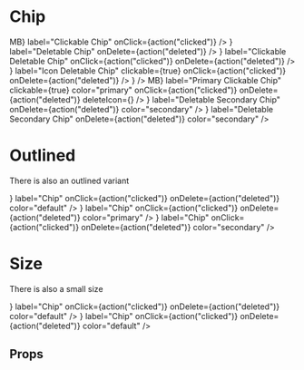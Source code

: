 
<Meta title="components|Chip" component={Chip} />

# Chip

<Preview>
  <Story name="default">
    <Chip label="Basic Chip" />
  </Story>
  <Story name="Clickable Chip">
    <Chip
      avatar={<Avatar>MB</Avatar>}
      label="Clickable Chip"
      onClick={action("clicked")}
    />
  </Story>
  <Story name="Deletable Chip">
    <Chip
      avatar={<Avatar alt="Natacha" src={image} />}
      label="Deletable Chip"
      onDelete={action("deleted")}
    />
  </Story>
  <Story name="With Icon">
    <Chip
      avatar={
        <Avatar>
          <FaceIcon />
        </Avatar>
      }
      label="Clickable Deletable Chip"
      onClick={action("clicked")}
      onDelete={action("deleted")}
    />
  </Story>
  <Story name="With Icon and Delete">
    <Chip
      icon={<FaceIcon />}
      label="Icon Deletable Chip"
      clickable={true}
      onClick={action("clicked")}
      onDelete={action("deleted")}
    />
  </Story>
  <Story name="Custom delete icon Chip">
    <Chip
      label="Custom delete icon Chip"
      onClick={action("clicked")}
      onDelete={action("deleted")}
      deleteIcon={<DoneIcon />}
    />
  </Story>
  <Story name="Clickable Link Chip">
    <Chip label="Clickable Link Chip" component="a" href="#chip" clickable />
  </Story>
  <Story name="Other">
    <Chip
      avatar={<Avatar>MB</Avatar>}
      label="Primary Clickable Chip"
      clickable={true}
      color="primary"
      onClick={action("clicked")}
      onDelete={action("deleted")}
      deleteIcon={<DoneIcon />}
    />
  </Story>
  <Story name="Deletable Primary Chip">
    <Chip
      label="Deletable Primary Chip"
      onDelete={action("deleted")}
      color="primary"
    />
  </Story>
  <Story name="Deletable Secondary Chip">
    <Chip
      avatar={
        <Avatar>
          <FaceIcon />
        </Avatar>
      }
      label="Deletable Secondary Chip"
      onDelete={action("deleted")}
      color="secondary"
    />
  </Story>
  <Story name="Deletable Secondary Chip With Icon">
    <Chip
      icon={<FaceIcon />}
      label="Deletable Secondary Chip"
      onDelete={action("deleted")}
      color="secondary"
    />
  </Story>
</Preview>

# Outlined

There is also an outlined variant

<Preview>
  <Story name="Outlined default">
    <Chip
      variant="outlined"
      icon={<FaceIcon />}
      label="Chip"
      onClick={action("clicked")}
      onDelete={action("deleted")}
      color="default"
    />
  </Story>
  <Story name="Outlined primary">
    <Chip
      variant="outlined"
      icon={<FaceIcon />}
      label="Chip"
      onClick={action("clicked")}
      onDelete={action("deleted")}
      color="primary"
    />
  </Story>
  <Story name="Outlined secondary">
    <Chip
      variant="outlined"
      icon={<FaceIcon />}
      label="Chip"
      onClick={action("clicked")}
      onDelete={action("deleted")}
      color="secondary"
    />
  </Story>
</Preview>

# Size

There is also a small size

<Preview>
  <Story name="small default">
    <Chip
      size="small"
      icon={<FaceIcon />}
      label="Chip"
      onClick={action("clicked")}
      onDelete={action("deleted")}
      color="default"
    />
  </Story>
  <Story name="small outlined">
    <Chip
      size="small"
      variant="outlined"
      icon={<FaceIcon />}
      label="Chip"
      onClick={action("clicked")}
      onDelete={action("deleted")}
      color="default"
    />
  </Story>
</Preview>

## Props

<Props of={Chip} />
